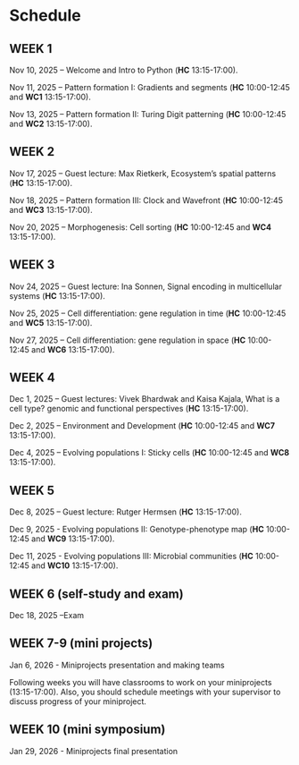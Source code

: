 # Schedule


## WEEK 1 {.unnumbered}

Nov 10, 2025 – Welcome and Intro to Python (**HC** 13:15-17:00). 

Nov 11, 2025 – Pattern formation I: Gradients and segments (**HC** 10:00-12:45 and **WC1** 13:15-17:00).

Nov 13, 2025 – Pattern formation II: Turing Digit patterning (**HC** 10:00-12:45 and **WC2** 13:15-17:00).

## WEEK 2 {.unnumbered}

Nov 17, 2025 – Guest lecture: Max Rietkerk, Ecosystem’s spatial patterns (**HC** 13:15-17:00).

Nov 18, 2025 – Pattern formation III: Clock and Wavefront (**HC** 10:00-12:45 and **WC3** 13:15-17:00).

Nov 20, 2025 – Morphogenesis: Cell sorting (**HC** 10:00-12:45 and **WC4** 13:15-17:00).

## WEEK 3 {.unnumbered}

Nov 24, 2025 – Guest lecture: Ina Sonnen, Signal encoding in multicellular systems (**HC** 13:15-17:00).

Nov 25, 2025 – Cell differentiation: gene regulation in time (**HC** 10:00-12:45 and **WC5** 13:15-17:00).

Nov 27, 2025 – Cell differentiation: gene regulation in space (**HC** 10:00-12:45 and **WC6** 13:15-17:00).

## WEEK 4 {.unnumbered}

Dec 1, 2025 – Guest lectures: Vivek Bhardwak and Kaisa Kajala, What is a cell type? genomic and functional perspectives (**HC** 13:15-17:00).

Dec 2, 2025 – Environment and Development (**HC** 10:00-12:45 and **WC7** 13:15-17:00). 

Dec 4, 2025 – Evolving populations I: Sticky cells (**HC** 10:00-12:45 and **WC8** 13:15-17:00).

## WEEK 5 {.unnumbered}

Dec 8, 2025 – Guest lecture: Rutger Hermsen (**HC** 13:15-17:00).

Dec 9, 2025 - Evolving populations II: Genotype-phenotype map (**HC** 10:00-12:45 and **WC9** 13:15-17:00).

Dec 11, 2025 - Evolving populations III: Microbial communities (**HC** 10:00-12:45 and **WC10** 13:15-17:00). 

## WEEK 6 (self-study and exam) {.unnumbered}

Dec 18, 2025 –Exam

## WEEK 7-9 (mini projects) {.unnumbered}

Jan 6, 2026 - Miniprojects presentation and making teams

Following weeks you will have classrooms to work on your miniprojects (13:15-17:00). Also, you should schedule meetings with your supervisor to discuss progress of your miniproject.

## WEEK 10 (mini symposium) {.unnumbered}

Jan 29, 2026 - Miniprojects final presentation
